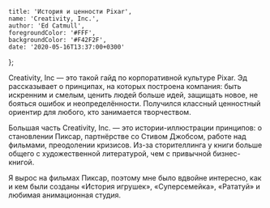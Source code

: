 

    title: 'История и ценности Pixar',
    name: 'Creativity, Inc.',
    author: 'Ed Catmull',
    foregroundColor: '#FFF',
    backgroundColor: '#F42F2F',
    date: '2020-05-16T13:37:00+0300'

};

Creativity, Inc — это такой гайд по корпоративной культуре Pixar. Эд рассказывает о принципах, на которых построена компания: быть искренним и смелым, ценить людей больше идей, защищать новое, не бояться ошибок и неопределённости. Получился классный ценностный ориентир для любого, кто занимается творчеством.

Большая часть Creativity, Inc. — это истории-иллюстрации принципов: о становлении Пиксар, партнёрстве со Стивом Джобсом, работе над фильмами, преодолении кризисов. Из-за сторителлинга у книги больше общего с художественной литературой, чем с привычной бизнес-книгой.

Я вырос на фильмах Пиксар, поэтому мне было вдвойне интересно, как и кем были созданы «История игрушек», «Суперсемейка», «Рататуй» и любимая анимационная студия.
